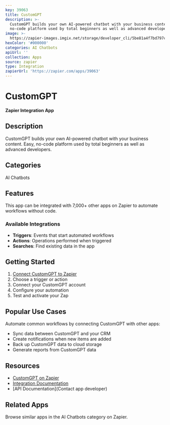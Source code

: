 ```yaml
---
key: 39063
title: CustomGPT
description: >-
  CustomGPT builds your own AI-powered chatbot with your business content. Easy,
  no-code platform used by total beginners as well as advanced developers.
image: >-
  https://zapier-images.imgix.net/storage/developer_cli/5be81a4f7bd797c8498600b87dd5cf94.png?auto=format%2Ccompress&ixlib=python-3.0.0&q=50
hexColor: '#000000'
categories: AI Chatbots
apiUrl: ''
collection: Apps
source: zapier
type: Integration
zapierUrl: 'https://zapier.com/apps/39063'
---
```

# CustomGPT

**Zapier Integration App**

## Description

CustomGPT builds your own AI-powered chatbot with your business content. Easy, no-code platform used by total beginners as well as advanced developers.

## Categories

AI Chatbots

## Features

This app can be integrated with 7,000+ other apps on Zapier to automate workflows without code.

### Available Integrations

- **Triggers**: Events that start automated workflows
- **Actions**: Operations performed when triggered
- **Searches**: Find existing data in the app

## Getting Started

1. [Connect CustomGPT to Zapier](https://zapier.com/apps/39063)
2. Choose a trigger or action
3. Connect your CustomGPT account
4. Configure your automation
5. Test and activate your Zap

## Popular Use Cases

Automate common workflows by connecting CustomGPT with other apps:

- Sync data between CustomGPT and your CRM
- Create notifications when new items are added
- Back up CustomGPT data to cloud storage
- Generate reports from CustomGPT data

## Resources

- [CustomGPT on Zapier](https://zapier.com/apps/39063)
- [Integration Documentation](https://zapier.com/apps/39063/integrations)
- [API Documentation](Contact app developer)

## Related Apps

Browse similar apps in the AI Chatbots category on Zapier.
